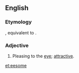 ==English==

===Etymology===
{{suffix|en|ee|some}}, equivalent to {{suffix|en|eye|some}}.

===Adjective===
{{en-adj}}

# {{lb|en|obsolete}} Pleasing to the [[eye]]; [[attractive]].

[[et:eesome]]